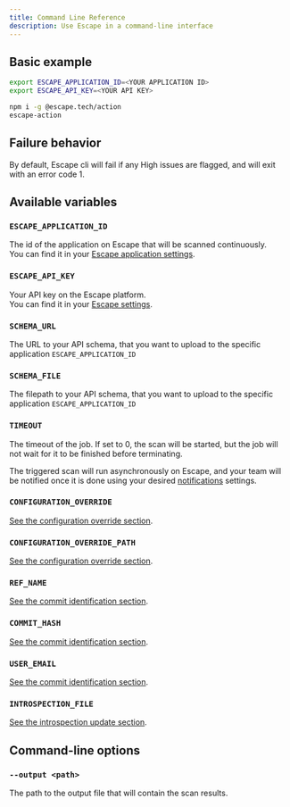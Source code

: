 ```yaml
---
title: Command Line Reference
description: Use Escape in a command-line interface
---
```



## Basic example

```bash
export ESCAPE_APPLICATION_ID=<YOUR APPLICATION ID>
export ESCAPE_API_KEY=<YOUR API KEY>

npm i -g @escape.tech/action
escape-action
```

## Failure behavior

By default, Escape cli will fail if any High issues are flagged, and will exit with an error code 1.

## Available variables

### `ESCAPE_APPLICATION_ID` <TypeTag type="string"/> <RequiredTag/>

The id of the application on Escape that will be scanned continuously.  
You can find it in your [Escape application settings](https://app.escape.tech).

### `ESCAPE_API_KEY` <TypeTag type="string"/> <RequiredTag/>

Your API key on the Escape platform.  
You can find it in your [Escape settings](https://app.escape.tech/user/profile/).

### `SCHEMA_URL` <TypeTag type="string"/> <RequiredTag/>

The URL to your API schema, that you want to upload to the specific application `ESCAPE_APPLICATION_ID`

### `SCHEMA_FILE` <TypeTag type="string"/> <RequiredTag/>

The filepath to your API schema, that you want to upload to the specific application `ESCAPE_APPLICATION_ID`

### `TIMEOUT` <TypeTag type="number"/>

The timeout of the job. If set to 0, the scan will be started, but the job will not wait for it to be finished before terminating.

The triggered scan will run asynchronously on Escape, and your team will be notified once it is done using your desired [notifications](/integrations) settings.

### `CONFIGURATION_OVERRIDE` <TypeTag type="string"/>

[See the configuration override section](/ci-cd/configuration-override).

### `CONFIGURATION_OVERRIDE_PATH` <TypeTag type="string"/>

[See the configuration override section](/ci-cd/configuration-override).

### `REF_NAME` <TypeTag type="string"/>

[See the commit identification section](/ci-cd/commit-sha).

### `COMMIT_HASH` <TypeTag type="string"/>

[See the commit identification section](/ci-cd/commit-sha).

### `USER_EMAIL` <TypeTag type="string"/>

[See the commit identification section](/ci-cd/commit-sha).

### `INTROSPECTION_FILE` <TypeTag type="path"/>

[See the introspection update section](/ci-cd/introspection-update).

## Command-line options

### `--output <path>` <TypeTag type="string"/>

The path to the output file that will contain the scan results.
